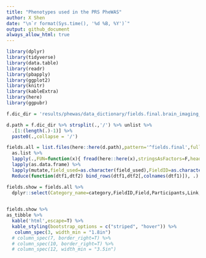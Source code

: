 ---
title: "Phenotypes used in the PRS PheWAS"
author: X Shen  
date: "\n`r format(Sys.time(), '%d %B, %Y')`"
output: github_document
always_allow_html: true
---

```{r library,echo=F,warning=F,error=F,message=F}
library(dplyr)
library(tidyverse)
library(data.table)
library(readr)
library(pbapply)
library(ggplot2)
library(knitr)
library(kableExtra)
library(here)
library(ggpubr)
```

```{r,echo=F,warning=F,message=F}

f.dic_dir = 'results/phewas/data_dictionary/fields.final.brain_imaging_QC_cov_phenotype.txt'

d.path = f.dic_dir %>% strsplit(.,'/') %>% unlist %>% 
  .[1:(length(.)-1)] %>% 
  paste0(.,collapse = '/')

fields.all = list.files(here::here(d.path),pattern='^fields.final',full.names = T,include.dirs = T) %>% 
  as.list %>%
  lapply(.,FUN=function(x){ fread(here::here(x),stringsAsFactors=F,header=T,sep='\t',quote="")}) %>%
  lapply(as.data.frame) %>% 
  lapply(mutate,field_used=as.character(field_used),FieldID=as.character(FieldID)) %>% 
  Reduce(function(dtf1,dtf2) bind_rows(dtf1,dtf2[,colnames(dtf1)]), .)

fields.show = fields.all %>% 
  dplyr::select(Category_name=category,FieldID,Field,Participants,Link,CategoryID=Category,Field_used=field_used)
  

```


```{r,echo=F,message=F,warning=F}
fields.show %>% 
as_tibble %>% 
  kable('html',escape=T) %>%
  kable_styling(bootstrap_options = c("striped", "hover")) %>%  
   column_spec(3, width_min = "1.8in")
  # column_spec(7, border_right=T) %>% 
  # column_spec(10, border_right=T) %>% 
  # column_spec(12, width_min = "3.5in")

```

